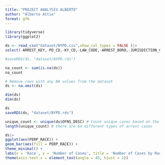 ```yaml
---
title: "PROJECT ANALYSIS ALBERTO"
author: "Alberto Attie"
format: gfm
---
```




```r
library(tidyverse) 
library(ggplot2)
```


```r
ds <- read_csv("dataset/NYPD.csv",show_col_types = FALSE )|>
select(-ARREST_KEY,-PD_CD,-KY_CD,-LAW_CODE,-ARREST_BORO,-JURISDICTION_CODE) 

#saveRDS(ds, "dataset/NYPD.rds")

```


```r
na_count <- sum(is.na(ds))
na_count

# Remove rows with any NA values from the dataset
ds <- na.omit(ds) 

dim(ds)
dim(ds) 
```
```r
ds
saveRDS(ds, "dataset/NYPD.rds")
```
```r
unique_count <- unique(ds$OFNS_DESC) # Count unique cases based on the "OFNS_DESC" 
length(unique_count) # there are 64 different types of arrest cases 
```

```r
ds|>
ggplot(aes(PERP_RACE)) +
geom_bar(aes(fill = PERP_RACE)) +
theme_minimal() +
labs(x = 'Race', y = 'Number of Cases', title = 'Number of Cases by Race') +
theme(axis.text.x = element_text(angle = 45, hjust = 1))
```

```r

```




